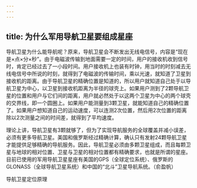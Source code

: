 ```yaml
---
---
---
```

title: 为什么军用导航卫星要组成星座
---




导航卫星为什么能导航呢？原来，导航卫星会不断发出无线电信号，内容是“现在是×点×分×秒”。由于电磁波传输到地面需要一定的时间，用户的接收机收到信号时，肯定已经过去了一小段时间。用户接收机上也装有时钟，用当时的时刻减去无线电信号中所说的时刻，就得到了电磁波的传输时间，乘以光速，就知道了卫星到接收机的距离。由于导航卫星的精确位置是知道的，所以用户就知道自己处于以导航卫星为中心，以卫星到接收机距离为半径的球壳上。如果用户测到了2颗导航卫星的位置和用户与它们间的距离，用户就必然处于以这两个卫星为中心的两个球壳的交界线，即一个圆圈上。如果用户能测量到3颗卫星，就能知道自己的精确位置了。如果用户想知道自己的运动速度，可以连测2次位置，然后用2次位置的距离除以2次测量之间的时间差，就得到了平均速度。

理论上讲，导航卫星有3颗就够了，但为了实现导航服务的全球覆盖并减小误差，必须有更多导航卫星。美国和俄罗斯经过精确计算，确认只有发射24颗导航卫星才能提供足够精确的导航服务。因此，导航卫星必须由多颗卫星组成，而且每颗卫星与地球的相对位置、卫星与卫星的相对位置都有精确要求，也就是所谓的星座。目前已使用的军用导航卫星星座有美国的GPS（全球定位系统）、俄罗斯的GLONASS（全球导航卫星系统）和中国的“北斗”卫星导航系统。（俞盈帆）

导航卫星定位原理
